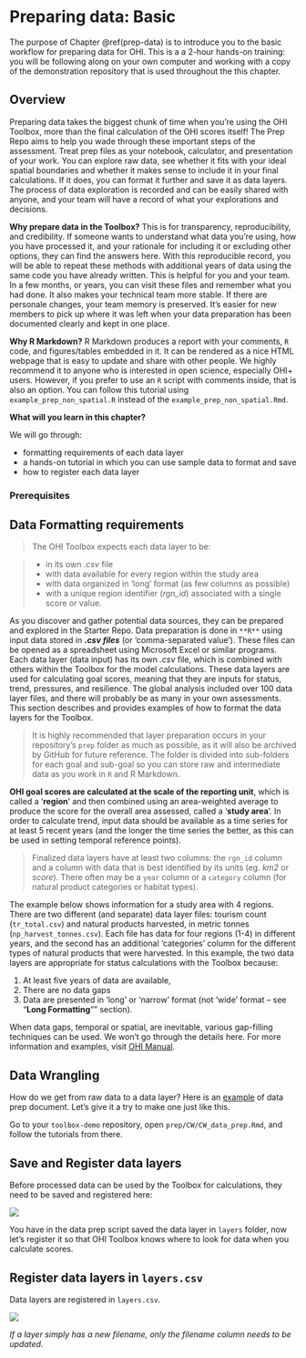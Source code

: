 # Preparing data: Basic {#prep-data}

The purpose of Chapter \@ref(prep-data) is to introduce you to the basic workflow for preparing data for OHI. This is a a 2-hour hands-on training: you will be following along on your own computer and working with a copy of the demonstration repository that is used throughout the this chapter.

## Overview

<!---TODO Ning: 

- did we decide to call it a Prep Repo or a Starter Repo? You say both here, and Starter repo in the manual. We'll have to change the Manual: http://ohi-science.org/manual/#the-starter-repo. Maybe we should stay with 'Prep' repo since that's more consistent language/less vocabulary. If you agree, can you update the manual?

- can you add screenshots from the toolbox-demo repo, imagining that you are teaching it? I flagged a few places in particular

- I think that we should have them open their repo earlier and explore the data layers with us as we tell them about them, so that it is more interactive/less of a presentation
--->

Preparing data takes the biggest chunk of time when you're using the OHI Toolbox, more than the final calculation of the OHI scores itself! The Prep Repo aims to help you wade through these important steps of the assessment. Treat prep files as your notebook, calculator, and presentation of your work. You can explore raw data, see whether it fits with your ideal spatial boundaries and whether it makes sense to include it in your final calculations. If it does, you can format it further and save it as data layers. The process of data exploration is recorded and can be easily shared with anyone, and your team will have a record of what your explorations and decisions. 

**Why prepare data in the Toolbox?** This is for transparency, reproducibility, and credibility. If someone wants to understand what data you're using, how you have processed it, and your rationale for including it or excluding other options, they can find the answers here. With this reproducible record, you will be able to repeat these methods with additional years of data using the same code you have already written. This is helpful for you and your team. In a few months, or years, you can visit these files and remember what you had done. It also makes your technical team more stable. If there are personale changes, your team memory is preserved. It's easier for new members to pick up where it was left when your data preparation has been documented clearly and kept in one place. 

**Why R Markdown?** R Markdown produces a report with your comments, `R` code, and figures/tables embedded in it. It can be rendered as a nice HTML webpage that is easy to update and share with other people. We highly recommend it to anyone who is interested in open science, especially OHI+ users. However, if you prefer to use an `R` script with comments inside, that is also an option. You can follow this tutorial using `example_prep_non_spatial.R` instead of the `example_prep_non_spatial.Rmd`.

**What will you learn in this chapter?** 

We will go through: 

- formatting requirements of each data layer
- a hands-on tutorial in which you can use sample data to format and save
- how to register each data layer

### Prerequisites

<!--- TODO Ning can you add write this section? This is the one from \@ref(calcs-basic) as guidance 

Before the training, please make sure you have done the following: 

1. Have up-to-date versions of `R` and RStudio and have RStudio configured with Git/GitHub 
    - https://cloud.r-project.org
    - http://www.rstudio.com/download 
    - http://happygitwithr.com/rstudio-git-github.html 
1. Fork the **toolbox-demo** repository into your own GitHub account by going to https://github.com/OHI-Science/toolbox-demo, clicking "Fork" in the upper right corner, and selecting your account
1. Clone the **toolbox-demo** repo from your GitHub account into RStudio into a folder called "github" in your home directory (filepath "~/github")
1. Get comfortable: be set up with two screens if possible. You will be following along in RStudio on your own computer while also watching an instructor's screen or following this tutorial.

--->


## Data Formatting requirements

>The OHI Toolbox expects each data layer to be:

>- in its own *.csv* file
- with data available for every region within the study area
- with data organized in 'long' format (as few columns as possible) 
- with a unique region identifier (*rgn_id*) associated with a single score or value.

As you discover and gather potential data sources, they can be prepared and explored in the <!---TODO Prep---> Starter Repo. Data preparation is done in `**R**` using input data stored in **_.csv files_** (or 'comma-separated value'). These files can be opened as a spreadsheet using Microsoft Excel or similar programs. Each data layer (data input) has its own *.csv* file, which is combined with others within the Toolbox for the model calculations. These data layers are used for calculating goal scores, meaning that they are inputs for status, trend, pressures, and resilience. The global analysis included over 100 data layer files, and there will probably be as many in your own assessments. This section describes and provides examples of how to format the data layers for the Toolbox.


> It is highly recommended that layer preparation occurs in your repository's `prep` folder as much as possible, as it will also be archived by GitHub for future reference. The folder is divided into sub-folders for each goal and sub-goal so you can store raw and intermediate data as you work in `R` and R Markdown.

**OHI goal scores are calculated at the scale of the reporting unit**, which is called a ‘**region**’ and then combined using an area-weighted average to produce the score for the overall area assessed, called a ‘**study area**’. In order to calculate trend, input data should be available as a time series for at least 5 recent years (and the longer the time series the better, as this can be used in setting temporal reference points).

>Finalized data layers have at least two columns: the `rgn_id` column and a column with data that is best identified by its units (eg. _km2_ or _score_). There often may be a `year` column or a `category` column (for natural product categories or habitat types).

The example below shows information for a study area with 4 regions. There are two different (and separate) data layer files: tourism count (`tr_total.csv`) and natural products harvested, in metric tonnes (`np_harvest_tonnes.csv`). Each file has data for four regions (1-4) in different years, and the second has an additional 'categories' column for the different types of natural products that were harvested. In this example, the two data layers are appropriate for status calculations with the Toolbox because:

<!---TODO
add screenshot of this example layer with rgn_id, year, category, etc. Could also change the example
--->

1. At least five years of data are available,
2. There are no data gaps
3. Data are presented in 'long' or 'narrow' format (not 'wide' format -- see "**Long Formatting**"" section).

When data gaps, temporal or spatial, are inevitable, various gap-filling techniques can be used. We won't go through the details here. For more information and examples, visit [OHI Manual](http://ohi-science.org/manual/#gapfilling). 

## Data Wrangling

<!--- TODO
build out this section more
--->

How do we get from raw data to a data layer? Here is an [example](https://github.com/OHI-Science/bhi/blob/draft/baltic2015/prep/CW/eutrophication/eutrophication_prep.md) of data prep document. Let's give it a try to make one just like this. 

<!--- TODO
I think they should do this earlier
--->
Go to your `toolbox-demo` repository, open `prep/CW/CW_data_prep.Rmd`, and follow the tutorials from there. 


## Save and Register data layers 

<!--- TODO
build out this section more, more screenshots, etc
--->
Before processed data can be used by the Toolbox for calculations, they need to be saved and registered here: 

![](https://docs.google.com/drawings/d/1IwHf8pMBlpzOIYKL0hoEF5rETGA765Qtwkz7es7B3Rg/pub?h=500)

You have in the data prep script saved the data layer in `layers` folder, now let's register it so that OHI Toolbox knows where to look for data when you calculate scores. 

## Register data layers in `layers.csv`  

<!--- TODO
build out this section more, more screenshots, etc
--->

Data layers are registered in `layers.csv`. 

![](https://docs.google.com/drawings/d/1juueRiA0gevOoHH_8owzLNanyQ-H1mAOEl7L_l5YSJ0/pub?h=600)  

_If a layer simply has a new filename, only the *filename* column needs to be updated._

